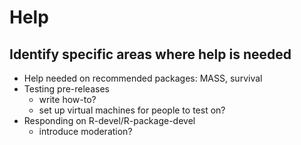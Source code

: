 # Help

## Identify specific areas where help is needed

- Help needed on recommended packages: MASS, survival
- Testing pre-releases
   - write how-to?
   - set up virtual machines for people to test on?
- Responding on R-devel/R-package-devel
   - introduce moderation?
